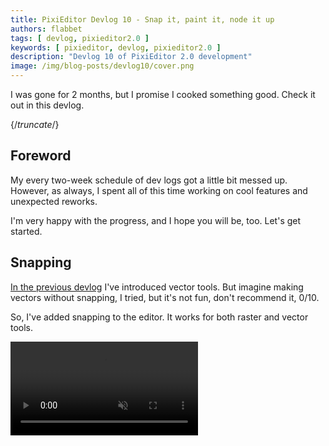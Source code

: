 ```yaml
---
title: PixiEditor Devlog 10 - Snap it, paint it, node it up
authors: flabbet 
tags: [ devlog, pixieditor2.0 ]
keywords: [ pixieditor, devlog, pixieditor2.0 ]
description: "Devlog 10 of PixiEditor 2.0 development"
image: /img/blog-posts/devlog10/cover.png
---
```


I was gone for 2 months, but I promise I cooked something good. Check it out in this devlog.

{/*truncate*/}

## Foreword

My every two-week schedule of dev logs got a little bit messed up. However, as always, I spent all of this time working on cool features and unexpected reworks.

I'm very happy with the progress, and I hope you will be, too. Let's get started.

## Snapping

[In the previous devlog](/blog/2024/09/13/devlog9) I've introduced vector tools. But imagine making vectors without snapping, I tried, but it's not fun, don't recommend it, 0/10.

So, I've added snapping to the editor. It works for both raster and vector tools.

<video src="/videos/devlog10/snapping.mp4" muted width={750} controls/>

As you can see, snapping is handled automatically based on layers and document size. It's not perfect yet, but it's a good start.

I hope it will make your life easier when working with vectors. 

## Painting tools

New toolset! At the moment there are already 3 toolsets in PixiEditor 2.0. Raster, Vector, and now Painting.

But what is it exactly? You could already "paint" with the pen tool in 1.0, however, it was suited for pixel art only, and it was not very comfortable to use for high-resolution images.
Basically, the main difference is that the pen in the Painting toolset draws soft edges. Here's a comparison:

<video src="/videos/devlog10/painting.webm" muted width={750} controls/>

At the moment there is no brush engine that would allow you to change the brush shape, but it's planned for the future.
We are very happy about the growing capabilities of PixiEditor and strongly believe that we can make a universal tool for all kinds of image editing.

I'm just getting started.

## New renderer

There was one major problem with our vectors implementation, we only had a raster renderer, which means that vectors were pixelated during editing, and only rendered in high quality when exporting to SVG.

Some apps like Affinity Photo live with a solution like this, but it didn't satisfy me. If PixiEditor is going to be a universal tool, it needs to be able to render vectors in high quality.
That's why I've ripped apart almost the whole rendering pipeline and made it from scratch, with vectors in mind.

Of course, I wouldn't be myself if I didn't go a little bit overboard. During the closed beta, some users reported, that drawing is more "clunky" than in 1.0, and for a good reason. There was a major difference in 
rendering code between 1.0 and the closed beta of 2.0. To remind you, 1.0 was written in an entirely different technology called WPF, and 2.0 is basically rewritten from scratch in a new technology, Avalonia.

Honestly, 1.0 rendering is state of the art in my opinion, the amount of crazy optimizations and hacks [Equbuxu](https://github.com/Equbuxu) had to do to make it work is just insane. Almost the whole processing was done on the CPU and 
this thing was still faster than most of my GPU-accelerated attempts in 2.0.

You may be wondering, if it was so good, why remake it in the first place? Well, simply because our requirements changed. Firstly node-based editing forced us to rework the whole rendering pipeline, and secondly,
vectors, the topic I am covering right now. The previous renderer was excellent at simply drawing, PixiEditor 2.0 a long time ago stopped being just a drawing app.

So after many, many attempts and tons of hours put into the research of rendering, I think I managed to create a solution that is both fast, flexible, and capable of drawing vectors in high quality.

<video src="/videos/devlog10/rendering.webm" muted width={750} controls/>


> _Okay smartass, but what about exporting? You can't just put a high-quality vector into a low-resolution PNG._ 


Yes, this is true, for raster images, these vectors are rasterized. But for SVGs, they are exported as vectors, it is as simple as that.

You can mix vectors and raster images however you want and both will work in any format you will export to.

I've added different rendering modes, so you can preview your image both in high dpi and rasterized versions.

Here's a comparison of rendering modes on a 64x64 canvas:

![High Dpi mode](/img/blog-posts/devlog10/highres.png)

![Rasterized mode](/img/blog-posts/devlog10/lowres.png)

For some nerds out here, I've made a Vulkan renderer, that blits PixiEditor textures directly to the screen, this is how I resolved the "clunky" drawing issue. Now it's buttery smooth.
If you are interested in the code, you can check it out [here](https://github.com/PixiEditor/Drawie/tree/main/src/Drawie.Interop.VulkanAvalonia).


## Other Quality of Life improvements

There are uncountable small improvements that I've made during this time, and I won't cover all of them, but there are a few that I think are worth mentioning.

### Size infoboxes

When drawing shapes, you can now see the size of the shape you are drawing, as well as its rotation. This is very useful when you want to draw shapes with specific dimensions.

![Size infoboxes](/img/blog-posts/devlog10/size.png)

### Immediate editing of selected shapes

In 1.0, to set the shape's color, fill, stroke, etc. you had to redraw the shape to apply changes. In 2.0, you can edit these properties immediately after selecting the shape.

<video src="/videos/devlog10/shapeedit.webm" muted width={750} controls/>

### Animation improvements

- After the first closed beta, we got a lot of feedback about the animation system, one of the issues was that merging layers caused frames to be lost. This is now fixed, and merging layers will merge cels as well.

- Additionally, the layers view now respects the layer's order, it doesn't change anything in the final image, but it's more intuitive and was also requested by the community.

- Previously the smallest animation cel was 2 frames long instead of 1. It technically was only an issue on the last frame of the animation, since previous frames were overwritten by the next frame, but it was 
not intuitive and got fixed.

## What's next?

So what's next? I'm planning to release a new closed beta soon ([register here](https://forms.gle/ssDB13PqZ5Cp5FQL7)), with all of these features and more. Besides that, the PixiEditor 2.0 release is very close!
I'll spill some milk, we're planning to release an Early Access version around the new year, so stay tuned!